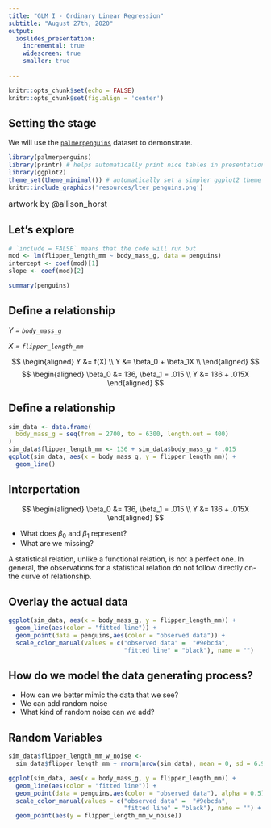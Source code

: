 ```yaml
---
title: "GLM I - Ordinary Linear Regression"
subtitle: "August 27th, 2020"
output:
  ioslides_presentation:
    incremental: true
    widescreen: true
    smaller: true
    
---
```


```r
knitr::opts_chunk$set(echo = FALSE)
knitr::opts_chunk$set(fig.align = 'center')
```

## Setting the stage

We will use the [`palmerpenguins`](https://allisonhorst.github.io/palmerpenguins/) dataset to demonstrate.

```r
library(palmerpenguins)
library(printr) # helps automatically print nice tables in presentation
library(ggplot2)
theme_set(theme_minimal()) # automatically set a simpler ggplot2 theme for all graphics
knitr::include_graphics('resources/lter_penguins.png')
```

<font size = "3">
artwork by @allison_horst
</font>

## Let's explore {.build}

```r
# `include = FALSE` means that the code will run but 
mod <- lm(flipper_length_mm ~ body_mass_g, data = penguins)
intercept <- coef(mod)[1]
slope <- coef(mod)[2]
```

```r
summary(penguins)
```

## Define a relationship {.build}

_Y = `body_mass_g`_

_X = `flipper_length_mm`_

$$
\begin{aligned}
Y &= f(X) \\
Y &= \beta_0 + \beta_1X \\
\end{aligned}
$$
$$
\begin{aligned}
\beta_0 &= 136, \beta_1 = .015 \\
Y &= 136 + .015X
\end{aligned}
$$

## Define a relationship {.build}

```r
sim_data <- data.frame(
  body_mass_g = seq(from = 2700, to = 6300, length.out = 400)
)
sim_data$flipper_length_mm <- 136 + sim_data$body_mass_g * .015
ggplot(sim_data, aes(x = body_mass_g, y = flipper_length_mm)) +
  geom_line()
```


## Interpertation

$$
\begin{aligned}
\beta_0 &= 136, \beta_1 = .015 \\
Y &= 136 + .015X
\end{aligned}
$$

- What does $\beta_0$ and $\beta_1$ represent?
- What are we missing?

<div class = "notes">
A statistical relation, unlike a functional relation, is not a perfect one. In general, the observations for a statistical relation do not follow directly on-the curve of relationship.
</div>

## Overlay the actual data


```r
ggplot(sim_data, aes(x = body_mass_g, y = flipper_length_mm)) +
  geom_line(aes(color = "fitted line")) +
  geom_point(data = penguins,aes(color = "observed data")) +
  scale_color_manual(values = c("observed data" =  "#9ebcda",
                                "fitted line" = "black"), name = "")
```

## How do we model the data generating process?

- How can we better mimic the data that we see?
- We can add random noise
- What kind of random noise can we add?

## Random Variables



```r
sim_data$flipper_length_mm_w_noise <- 
  sim_data$flipper_length_mm + rnorm(nrow(sim_data), mean = 0, sd = 6.9)
```

```r
ggplot(sim_data, aes(x = body_mass_g, y = flipper_length_mm)) +
  geom_line(aes(color = "fitted line")) +
  geom_point(data = penguins,aes(color = "observed data"), alpha = 0.5) +
  scale_color_manual(values = c("observed data" =  "#9ebcda",
                                "fitted line" = "black"), name = "") +
  geom_point(aes(y = flipper_length_mm_w_noise))
```


